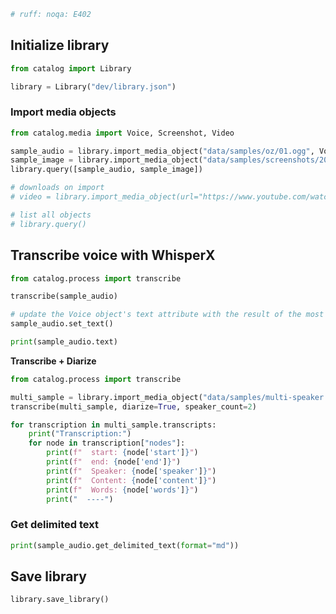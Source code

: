 ```py
# ruff: noqa: E402
```

## Initialize library

```python
from catalog import Library

library = Library("dev/library.json")
```


### Import media objects

```python
from catalog.media import Voice, Screenshot, Video

sample_audio = library.import_media_object("data/samples/oz/01.ogg", Voice)
sample_image = library.import_media_object("data/samples/screenshots/2024-03-01-09-05-22.png", Screenshot)
library.query([sample_audio, sample_image])

# downloads on import
# video = library.import_media_object(url="https://www.youtube.com/watch?v=7Pq-S557XQU", media_object_class=Video)

# list all objects
# library.query()

```


## Transcribe voice with WhisperX

```python
from catalog.process import transcribe

transcribe(sample_audio)

# update the Voice object's text attribute with the result of the most recent transcription
sample_audio.set_text()  

print(sample_audio.text)

```

**Transcribe + Diarize**
```py
from catalog.process import transcribe

multi_sample = library.import_media_object("data/samples/multi-speaker.wav", Voice)
transcribe(multi_sample, diarize=True, speaker_count=2)

for transcription in multi_sample.transcripts:
    print("Transcription:")
    for node in transcription["nodes"]:
        print(f"  start: {node['start']}")
        print(f"  end: {node['end']}")
        print(f"  Speaker: {node['speaker']}")
        print(f"  Content: {node['content']}")
        print(f"  Words: {node['words']}")
        print("  ----")

```



### Get delimited text
```python
print(sample_audio.get_delimited_text(format="md"))

```


## Save library
```py
library.save_library()

```


